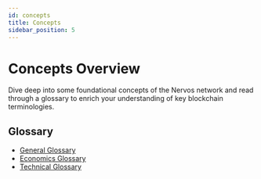 ```yaml
---
id: concepts
title: Concepts
sidebar_position: 5
---
```

# Concepts Overview
Dive deep into some foundational concepts of the Nervos network and read through a glossary to enrich your understanding of key blockchain terminologies.

## Glossary
- [General Glossary](glossary/#general-glossary)
- [Economics Glossary](glossary/#economics-glossary)
- [Technical Glossary](glossary/#technical-glossary)